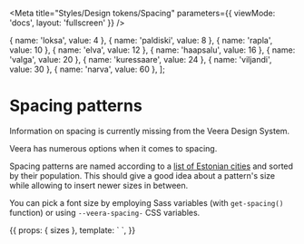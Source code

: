 
<Meta title="Styles/Design tokens/Spacing" parameters={{ viewMode: 'docs', layout: 'fullscreen' }} />

  { name: 'loksa', value: 4 }, 
  { name: 'paldiski', value: 8 }, 
  { name: 'rapla', value: 10 },
  { name: 'elva', value: 12 }, 
  { name: 'haapsalu', value: 16 },
  { name: 'valga', value: 20 },
  { name: 'kuressaare', value: 24 },
  { name: 'viljandi', value: 30 },
  { name: 'narva', value: 60 },
];

# Spacing patterns

Information on spacing is currently missing from the Veera Design System. 

Veera has numerous options when it comes to spacing. 

Spacing patterns are named according to a [list of Estonian cities](https://en.wikipedia.org/wiki/List_of_cities_and_towns_in_Estonia) and sorted by their population. This should give a good idea about a pattern's size while allowing to insert newer sizes in between. 

You can pick a font size by employing Sass variables (with `get-spacing()` function) or using `--veera-spacing-` CSS variables.

<Story name="Spacing" height="650px">
  {{
    props: { sizes },
    template: `
      <ria-poc-storybook-spacing-specimen>
        <ria-poc-storybook-spacing-specimen-item *ngFor="let size of sizes" [ngStyle]="{'--spacing': 'var(--veera-spacing-' + size.name}" [label]="'' + (size.name | titlecase) + ': ' + size.value + 'px'"></ria-poc-storybook-spacing-specimen-item>
      </ria-poc-storybook-spacing-specimen>
    `,
  }}
</Story>
